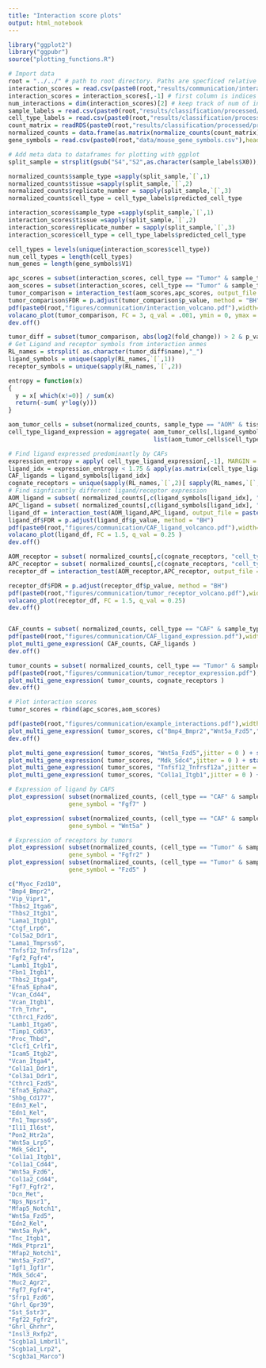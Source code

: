 ```yaml
---
title: "Interaction score plots"
output: html_notebook
---
```

```r
library("ggplot2")
library("ggpubr")
source("plotting_functions.R")
```
```r
# Import data
root = "../../" # path to root directory. Paths are specficed relative to root
interaction_scores = read.csv(paste0(root,"results/communication/interaction_scores.csv"))
interaction_scores = interaction_scores[,-1] # first column is indices
num_interactions = dim(interaction_scores)[2] # keep track of num of interactions for subsequent plotting 
sample_labels = read.csv(paste0(root,"results/classification/processed/sample_labels.csv"), row.names = 1, header=TRUE)
cell_type_labels = read.csv(paste0(root,"results/classification/processed/predicted_cell_types.csv"),row.names = 1,header=TRUE)
count_matrix = readRDS(paste0(root,"results/classification/processed/processed_counts.RDS"))  
normalized_counts = data.frame(as.matrix(normalize_counts(count_matrix)) )
gene_symbols = read.csv(paste0(root,"data/mouse_gene_symbols.csv"),header=FALSE)
```


```r
# Add meta data to dataframes for plotting with ggplot
split_sample = strsplit(gsub("S4","S2",as.character(sample_labels$X0)),"_")

normalized_counts$sample_type =sapply(split_sample,`[`,1)
normalized_counts$tissue =sapply(split_sample,`[`,2)
normalized_counts$replicate_number = sapply(split_sample,`[`,3)
normalized_counts$cell_type = cell_type_labels$predicted_cell_type

interaction_scores$sample_type =sapply(split_sample,`[`,1)
interaction_scores$tissue =sapply(split_sample,`[`,2)
interaction_scores$replicate_number = sapply(split_sample,`[`,3)
interaction_scores$cell_type = cell_type_labels$predicted_cell_type

cell_types = levels(unique(interaction_scores$cell_type))
num_cell_types = length(cell_types)
num_genes = length(gene_symbols$V1)
```

```r
apc_scores = subset(interaction_scores, cell_type == "Tumor" & sample_type == "APC"  & tissue == "tumor")
aom_scores = subset(interaction_scores, cell_type == "Tumor" & sample_type == "AOM"  & tissue == "tumor")
tumor_comparison = interaction_test(aom_scores,apc_scores, output_file = paste0(root,"results/communication/tumor_diff_interactions.csv"))
tumor_comparison$FDR = p.adjust(tumor_comparison$p_value, method = "BH")
pdf(paste0(root,"figures/communication/interaction_volcano.pdf"),width=11,height=3.5,paper='special',useDingbats = FALSE) # open pdf 
volacano_plot(tumor_comparison, FC = 3, q_val = .001, ymin = 0, ymax = 60, add_text = FALSE)
dev.off()
```

```r
tumor_diff = subset(tumor_comparison, abs(log2(fold_change)) > 2 & p_value < 0.001 ) # look only at interactions different between tumor cells 
# Get Ligand and receptor symbols from interaction anmes
RL_names = strsplit( as.character(tumor_diff$name),"_")
ligand_symbols = unique(sapply(RL_names,`[`,1))
receptor_symbols = unique(sapply(RL_names,`[`,2))

entropy = function(x) 
{
  y = x[ which(x!=0)] / sum(x)
  return(-sum( y*log(y))) 
}

aom_tumor_cells = subset(normalized_counts, sample_type == "AOM" & tissue == "tumor")
cell_type_ligand_expression = aggregate( aom_tumor_cells[,ligand_symbols],
                                         list(aom_tumor_cells$cell_type),mean)

# Find ligand expressed predominantly by CAFs
expression_entropy = apply( cell_type_ligand_expression[,-1], MARGIN = 2, FUN = entropy)
ligand_idx = expression_entropy < 1.75 & apply(as.matrix(cell_type_ligand_expression[,-1]), MARGIN = 2, FUN = which.max) == 2
CAF_ligands = ligand_symbols[ligand_idx]
cognate_receptors = unique(sapply(RL_names,`[`,2)[ sapply(RL_names,`[`,1) %in% ligand_symbols[ligand_idx]])
# Find signficantly different ligand/receptor expression
AOM_ligand = subset( normalized_counts[,c(ligand_symbols[ligand_idx], "cell_type","sample_type","tissue")], cell_type == "CAF" & sample_type == "AOM"  & tissue == "tumor")
APC_ligand = subset( normalized_counts[,c(ligand_symbols[ligand_idx], "cell_type","sample_type","tissue")], cell_type == "CAF" & sample_type == "APC"  & tissue == "tumor")
ligand_df = interaction_test(AOM_ligand,APC_ligand, output_file = paste0(root,"results/communication/ligand_diff_interactions.csv"))
ligand_df$FDR = p.adjust(ligand_df$p_value, method = "BH")
pdf(paste0(root,"figures/communication/CAF_ligand_volcanco.pdf"),width=11,height=3.5,paper='special',useDingbats = FALSE) # open pdf 
volacano_plot(ligand_df, FC = 1.5, q_val = 0.25 )
dev.off()

AOM_receptor = subset( normalized_counts[,c(cognate_receptors, "cell_type","sample_type","tissue")], cell_type == "Tumor" & sample_type == "AOM"  & tissue == "tumor")
APC_receptor = subset( normalized_counts[,c(cognate_receptors, "cell_type","sample_type","tissue")], cell_type == "Tumor" & sample_type == "APC"  & tissue == "tumor")
receptor_df = interaction_test(AOM_receptor,APC_receptor, output_file = paste0(root,"results/communication/receptor_diff_interactions.csv"))

receptor_df$FDR = p.adjust(receptor_df$p_value, method = "BH")
pdf(paste0(root,"figures/communication/tumor_receptor_volcano.pdf"),width=11,height=3.5,paper='special',useDingbats = FALSE) # open pdf 
volacano_plot(receptor_df, FC = 1.5, q_val = 0.25)
dev.off()


CAF_counts = subset( normalized_counts, cell_type == "CAF" & sample_type != "WT"  & tissue == "tumor")
pdf(paste0(root,"figures/communication/CAF_ligand_expression.pdf"),width=11,height=3.5,paper='special',useDingbats = FALSE) # open pdf 
plot_multi_gene_expression( CAF_counts, CAF_ligands )
dev.off()

tumor_counts = subset( normalized_counts, cell_type == "Tumor" & sample_type != "WT"  & tissue == "tumor")
pdf(paste0(root,"figures/communication/tumor_receptor_expression.pdf"),width=11,height=3.5,paper='special',useDingbats = FALSE) # open pdf 
plot_multi_gene_expression( tumor_counts, cognate_receptors )
dev.off()
```

```r
# Plot interaction scores
tumor_scores = rbind(apc_scores,aom_scores)

pdf(paste0(root,"figures/communication/example_interactions.pdf"),width=11,height=3.5,paper='special',useDingbats = FALSE) # open pdf 
plot_multi_gene_expression( tumor_scores, c("Bmp4_Bmpr2","Wnt5a_Fzd5","Mdk_Sdc4","Tnfsf12_Tnfrsf12a"),jitter = 0 ) + stat_compare_means()
dev.off()

plot_multi_gene_expression( tumor_scores, "Wnt5a_Fzd5",jitter = 0 ) + stat_compare_means()
plot_multi_gene_expression( tumor_scores, "Mdk_Sdc4",jitter = 0 ) + stat_compare_means()
plot_multi_gene_expression( tumor_scores, "Tnfsf12_Tnfrsf12a",jitter = 0 ) + stat_compare_means()
plot_multi_gene_expression( tumor_scores, "Col1a1_Itgb1",jitter = 0 ) + stat_compare_means()


```

```r
# Expression of ligand by CAFS
plot_expression( subset(normalized_counts, (cell_type == "CAF" & sample_type == "APC" & tissue == "tumor") | (cell_type == "CAF" & sample_type == "AOM" & tissue == "tumor")),
                 gene_symbol = "Fgf7" )

plot_expression( subset(normalized_counts, (cell_type == "CAF" & sample_type == "APC" & tissue == "tumor") | (cell_type == "CAF" & sample_type == "AOM" & tissue == "tumor")),
                 gene_symbol = "Wnt5a" )

# Expression of receptors by tumors
plot_expression( subset(normalized_counts, (cell_type == "Tumor" & sample_type == "APC" & tissue == "tumor") | (cell_type == "Tumor" & sample_type == "AOM" & tissue == "tumor")),
                 gene_symbol = "Fgfr2" )
plot_expression( subset(normalized_counts, (cell_type == "Tumor" & sample_type == "APC" & tissue == "tumor") | (cell_type == "Tumor" & sample_type == "AOM" & tissue == "tumor")),
                 gene_symbol = "Fzd5" )

```
```r

c("Myoc_Fzd10",
"Bmp4_Bmpr2",
"Vip_Vipr1",
"Thbs2_Itga6",
"Thbs2_Itgb1",
"Lama1_Itgb1",
"Ctgf_Lrp6",
"Col5a2_Ddr1",
"Lama1_Tmprss6",
"Tnfsf12_Tnfrsf12a",
"Fgf2_Fgfr4",
"Lamb1_Itgb1",
"Fbn1_Itgb1",
"Thbs2_Itga4",
"Efna5_Epha4",
"Vcan_Cd44",
"Vcan_Itgb1",
"Trh_Trhr",
"Cthrc1_Fzd6",
"Lamb1_Itga6",
"Timp1_Cd63",
"Proc_Thbd",
"Clcf1_Crlf1",
"Icam5_Itgb2",
"Vcan_Itga4",
"Col1a1_Ddr1",
"Col3a1_Ddr1",
"Cthrc1_Fzd5",
"Efna5_Epha2",
"Shbg_Cd177",
"Edn3_Kel",
"Edn1_Kel",
"Fn1_Tmprss6",
"Il11_Il6st",
"Pon2_Htr2a",
"Wnt5a_Lrp5",
"Mdk_Sdc1",
"Col1a1_Itgb1",
"Col1a1_Cd44",
"Wnt5a_Fzd6",
"Col1a2_Cd44",
"Fgf7_Fgfr2",
"Dcn_Met",
"Nps_Npsr1",
"Mfap5_Notch1",
"Wnt5a_Fzd5",
"Edn2_Kel",
"Wnt5a_Ryk",
"Tnc_Itgb1",
"Mdk_Ptprz1",
"Mfap2_Notch1",
"Wnt5a_Fzd7",
"Igf1_Igf1r",
"Mdk_Sdc4",
"Muc2_Agr2",
"Fgf7_Fgfr4",
"Sfrp1_Fzd6",
"Ghrl_Gpr39",
"Sst_Sstr3",
"Fgf22_Fgfr2",
"Ghrl_Ghrhr",
"Insl3_Rxfp2",
"Scgb1a1_Lmbr1l",
"Scgb1a1_Lrp2",
"Scgb3a1_Marco")
```
